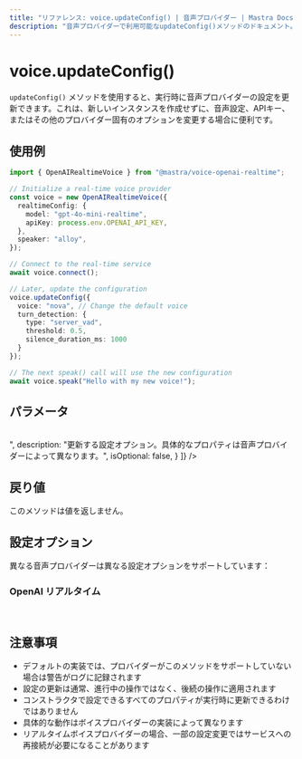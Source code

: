 ```yaml
---
title: "リファレンス: voice.updateConfig() | 音声プロバイダー | Mastra Docs"
description: "音声プロバイダーで利用可能なupdateConfig()メソッドのドキュメント。実行時に音声プロバイダーの設定を更新します。"
---
```


# voice.updateConfig()

`updateConfig()` メソッドを使用すると、実行時に音声プロバイダーの設定を更新できます。これは、新しいインスタンスを作成せずに、音声設定、APIキー、またはその他のプロバイダー固有のオプションを変更する場合に便利です。

## 使用例

```typescript
import { OpenAIRealtimeVoice } from "@mastra/voice-openai-realtime";

// Initialize a real-time voice provider
const voice = new OpenAIRealtimeVoice({
  realtimeConfig: {
    model: "gpt-4o-mini-realtime",
    apiKey: process.env.OPENAI_API_KEY,
  },
  speaker: "alloy",
});

// Connect to the real-time service
await voice.connect();

// Later, update the configuration
voice.updateConfig({
  voice: "nova", // Change the default voice
  turn_detection: {
    type: "server_vad",
    threshold: 0.5,
    silence_duration_ms: 1000
  }
});

// The next speak() call will use the new configuration
await voice.speak("Hello with my new voice!");
```

## パラメータ
<br />
<PropertiesTable
  content={[
    {
      name: "options",
      type: "Record<string, unknown>",
      description: "更新する設定オプション。具体的なプロパティは音声プロバイダーによって異なります。",
      isOptional: false,
    }
  ]}
/>

## 戻り値

このメソッドは値を返しません。

## 設定オプション

異なる音声プロバイダーは異なる設定オプションをサポートしています：

### OpenAI リアルタイム
<br/>
<PropertiesTable
  content={[
    {
      name: "voice",
      type: "string",
      description: "音声合成に使用する音声ID（例：'alloy'、'echo'、'nova'）",
      isOptional: true,
    },
    {
      name: "turn_detection",
      type: "{ type: string, threshold?: number, silence_duration_ms?: number }",
      description: "ユーザーが話し終わったことを検出するための設定",
      isOptional: true,
    }
  ]}
/>

## 注意事項

- デフォルトの実装では、プロバイダーがこのメソッドをサポートしていない場合は警告がログに記録されます
- 設定の更新は通常、進行中の操作ではなく、後続の操作に適用されます
- コンストラクタで設定できるすべてのプロパティが実行時に更新できるわけではありません
- 具体的な動作はボイスプロバイダーの実装によって異なります
- リアルタイムボイスプロバイダーの場合、一部の設定変更ではサービスへの再接続が必要になることがあります
